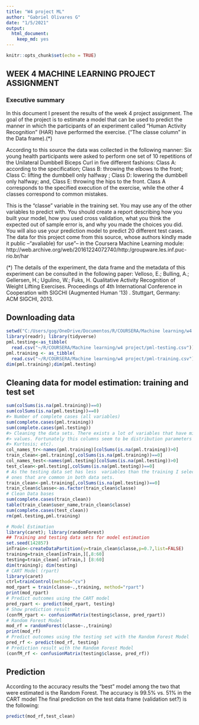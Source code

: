 ---
title: "W4 project ML"
author: "Gabriel Olivares G"
date: "1/5/2021"
output: 
  html_document: 
    keep_md: yes
---


```{r setup, include=FALSE}
knitr::opts_chunk$set(echo = TRUE)
```

## WEEK 4 MACHINE LEARNING PROJECT ASSIGNMENT

### Executive summary
In this document I present the results of the week 4 project assignment.
The goal of the project is to estimate a model that can be used to predict the 
manner in which the participants of an experiment called 
"Human Activity Recognition" (HAR) have performed the exercise.
("The classe column" in the Data frame).(*)  

According to this source the data was collected in the following manner: 
Six young health participants were asked to perform one set of 10 repetitions of
the Unilateral Dumbbell Biceps Curl in five different fashions: 
Class A: according to the specification; 
Class B:  throwing the elbows to the front;
Class C: lifting the dumbbell only halfway ;
Class D: lowering the dumbbell only halfway; and,
Class E: throwing the hips to the front.
Class A corresponds to the specified execution of the exercise, while the other
4 classes correspond to common mistakes. 

This is the "classe" variable in the training set. You may use any of the other 
variables to predict with. You should create a report describing how you built 
your model, how you used cross validation, what you think the expected out of 
sample error is, and why you made the choices you did. 
You will also use your prediction model to predict 20 different test cases.
The data for this project come from this source, whose authors kindly made it 
public --"avaliable) for use"-- in the Coursera Machine Learning module: 
http://web.archive.org/web/20161224072740/http:/groupware.les.inf.puc-rio.br/har

(*) The details of the experiment, the data frame and the metadata of this 
experiment can be consulted in the following paper: 
Velloso, E.; Bulling, A.; Gellersen, H.; Ugulino, W.; Fuks, H. 
Qualitative Activity Recognition of Weight Lifting Exercises.
Proceedings of 4th International Conference in Cooperation with SIGCHI 
(Augmented Human '13) . Stuttgart, Germany: ACM SIGCHI, 2013.

## Downloading data

```{r}
setwd("C:/Users/gog/OneDrive/Documentos/R/COURSERA/Machine learning/w4 project")
library(readr); library(tidyverse)
pml.testing<-as_tibble(
  read.csv("~/R/COURSERA/Machine learning/w4 project/pml-testing.csv"))
pml.training <- as_tibble(
  read.csv("~/R/COURSERA/Machine learning/w4 project/pml-training.csv"))
dim(pml.training);dim(pml.testing)
```

## Cleaning data for model estimation: training and test set
```{r}
sum(colSums(is.na(pml.training))==0)
sum(colSums(is.na(pml.testing))==0)
#> Number of complete cases (all variables)
sum(complete.cases(pml.training))
sum(complete.cases(pml.testing))
#> Cleaning the data sets. There exists a lot of variables that have missing 
#> values. Fortunately this columns seem to be distribution parameters (mean, std,
#> Kurtosis; etc).
col_names_tr<-names(pml.training)[colSums(is.na(pml.training))>0]
train_clean<-pml.training[,colSums(is.na(pml.training))==0]
col_names_test<-names(pml.testing)[colSums(is.na(pml.testing))>0]
test_clean<-pml.testing[,colSums(is.na(pml.testing))==0]
# As the testing data set has less  variables than the training I selected the 
# ones that are common in both data sets. 
train_clean<-pml.training[,colSums(is.na(pml.testing))==0]
train_clean$classe<-as.factor(train_clean$classe)
# Clean Data bases
sum(complete.cases(train_clean))
table(train_clean$user_name,train_clean$classe)
sum(complete.cases(test_clean))
rm(pml.testing,pml.training)
```

```{r}
# Model Estimation
library(caret); library(randomForest)
## Training and testing data sets for model estimation
set.seed(142857)
inTrain<-createDataPartition(y=train_clean$classe,p=0.7,list=FALSE)
training=train_clean[inTrain,][,8:60]
testing=train_clean[-inTrain,] [8:60]
dim(training); dim(testing)
# CART Model (rpart) 
library(caret)
ctrl=trainControl(method="cv") 
mod_rpart = train(classe~.,training, method="rpart")
print(mod_rpart)
# Predict outcomes using the CART model
pred_rpart <- predict(mod_rpart, testing)
# Show prediction result
(confM_rpart <- confusionMatrix(testing$classe, pred_rpart))
# Random Forest Model
mod_rf = randomForest(classe~.,training)
print(mod_rf)
# Predict outcomes using the testing set with the Random Forest Model
pred_rf <- predict(mod_rf, testing)
# Prediction result with the Random Forest Model
(confM_rf <- confusionMatrix(testing$classe, pred_rf))
```
## Prediction
According to the accuracy results the "best" model among the two that were 
estimated is the Random Forest. The accuracy is 99.5% vs. 51% in the CART model
The final prediction on the test data frame (validation set?) is the 
following:
```{r}
predict(mod_rf,test_clean)
```
